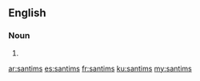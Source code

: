 ==English==

===Noun===
{{head|en}}

# {{plural of|santim}}

[[ar:santims]]
[[es:santims]]
[[fr:santims]]
[[ku:santims]]
[[my:santims]]